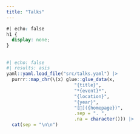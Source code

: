 ```yaml
---
title: "Talks"
---
```


```css
#| echo: false
h1 {
  display: none;
}
```

##

```r
#| echo: false
#| results: asis
yaml::yaml.load_file("src/talks.yaml") |>
  purrr::map_chr(\(x) glue::glue_data(x,
                         "{title}",
                         "*{event}*",
                         "{location}",
                         "{year}",
                         "[📄]({homepage})",
                         .sep = ". ",
                         .na = character())) |>
  cat(sep = "\n\n")
```
